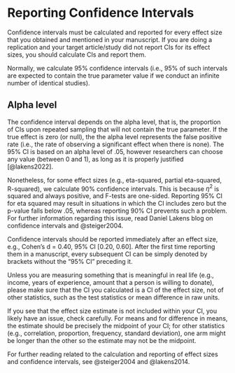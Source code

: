 # Reporting Confidence Intervals

Confidence intervals must be calculated and reported for every effect size that you obtained and mentioned in your manuscript. If you are doing a replication and your target article/study did not report CIs for its effect sizes, you should calculate CIs and report them.

Normally, we calculate 95% confidence intervals (i.e., 95% of such intervals are expected to contain the true parameter value if we conduct an infinite number of identical studies).

::: callout-note
## Alpha level

The confidence interval depends on the alpha level, that is, the proportion of CIs upon repeated sampling that will not contain the true parameter. If the true effect is zero (or null), the the alpha level represents the false positive rate (i.e., the rate of observing a significant effect when there is none). The 95% CI is based on an alpha level of .05, however researchers can choose any value (between 0 and 1), as long as it is properly justified [@lakens2022].
:::

Nonetheless, for some effect sizes (e.g., eta-squared, partial eta-squared, R-squared), we calculate 90% confidence intervals. This is because $\eta^2$ is squared and always positive, and F-tests are one-sided. Reporting 95% CI for eta squared may result in situations in which the CI includes zero but the p-value falls below .05, whereas reporting 90% CI prevents such a problem. For further information regarding this issue, read Daniel Lakens blog on confidence intervals and @steiger2004.

Confidence intervals should be reported immediately after an effect size, e.g., Cohen's d = 0.40, 95% CI \[0.20, 0.60\]. After the first time reporting them in a manuscript, every subsequent CI can be simply denoted by brackets without the "95% CI" preceding it.

Unless you are measuring something that is meaningful in real life (e.g., income, years of experience, amount that a person is willing to donate), please make sure that the CI you calculated is a CI of the effect size, not of other statistics, such as the test statistics or mean difference in raw units.

If you see that the effect size estimate is not included within your CI, you likely have an issue, check carefully. For means and for difference in means, the estimate should be precisely the midpoint of your CI; for other statistics (e.g., correlation, proportion, frequency, standard deviation), one arm might be longer than the other so the estimate may not be the midpoint. 

For further reading related to the calculation and reporting of effect sizes and confidence intervals, see @steiger2004 and @lakens2014.

